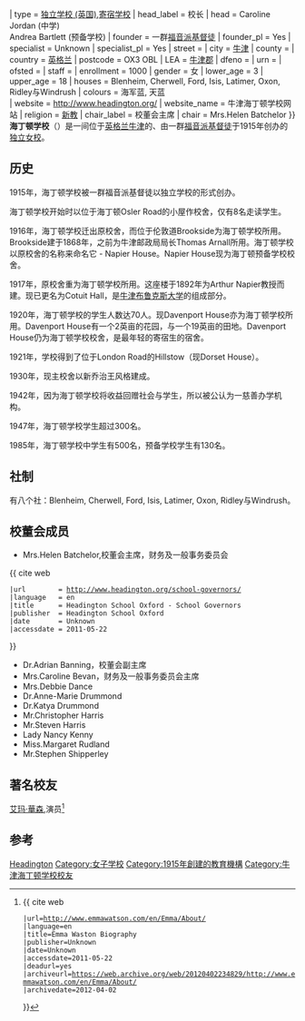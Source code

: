 {{Infobox UK school 
| name          = Headington School
| zh-name       = 海丁顿学校
| image         = Headington School front.jpg
| size          = 300px
| latitude      = 
| longitude     = 
| dms           = Yes
| motto         = AΓΩNIZOY TON KAΛON AΓΩNA THΣ ΠIΣTEΩΣ<br />（英文：Fight the Good Fight of Faith）
| established   = {{Start date|1915}}<ref>
{{
cite web
 |url         = http://www.headington.org/school-history/
 |language    = en
 |title       = Headington School Oxford - School History
 |publisher   = Headington School Oxford
 |date        = Unknown
 |accessdate  = 2011-05-21
 |deadurl     = yes
 |archiveurl  = https://web.archive.org/web/20110726144259/http://www.headington.org/school-history/
 |archivedate = 2011-07-26
}}
</ref> 
| type          = [[独立学校_(英国)|独立学校 (英国)]],[[寄宿学校|寄宿学校]]
| head_label    = 校长
| head        = Caroline Jordan  (中学)<br />Andrea Bartlett (预备学校) 
| founder       = 一群[[福音派|福音派]][[基督徒|基督徒]]
| founder_pl    = Yes
| specialist    = Unknown
| specialist_pl = Yes
| street        = 
| city          = [[牛津|牛津]]
| county        = 
| country       = [[英格兰|英格兰]] {{flagicon|England}}
| postcode      = OX3 OBL
| LEA           = [[牛津郡|牛津郡]]
| dfeno         = 
| urn           = 
| ofsted        = 
| staff         = 
| enrollment    = 1000
| gender        = 女
| lower_age     = 3
| upper_age     = 18
| houses        = Blenheim, Cherwell, Ford, Isis, Latimer, Oxon, Ridley与Windrush
| colours       = 海军蓝, 天蓝<br />{{color box|#000080}} {{color box|#00BFFF}}
| website       = http://www.headington.org/
| website_name  = 牛津海丁顿学校网站
| religion      = [[新教|新教]]
| chair_label   = 校董会主席
| chair         = Mrs.Helen Batchelor
}}
'''海丁顿学校'''（{{lang-en|Headington School, Oxford}}）是一间位于[[英格兰|英格兰]][[牛津|牛津]]的、由一群[[福音派|福音派]][[基督徒|基督徒]]于1915年创办的[[独立学校_(英国)|独立]][[女校|女校]]。

==历史==
1915年，海丁顿学校被一群福音派基督徒以独立学校的形式创办。

海丁顿学校开始时以位于海丁顿Osler Road的小屋作校舍，仅有8名走读学生。

1916年，海丁顿学校迁出原校舍，而位于伦敦道Brookside为海丁顿学校所用。Brookside建于1868年，之前为牛津邮政局局长Thomas Arnall所用。海丁顿学校以原校舍的名称来命名它 - Napier House。Napier House现为海丁顿预备学校校舍。

1917年，原校舍重为海丁顿学校所用。这座楼于1892年为Arthur Napier教授而建。现已更名为Cotuit Hall，是[[牛津布鲁克斯大学|牛津布鲁克斯大学]]的组成部分。

1920年，海丁顿学校的学生人数达70人。现Davenport House亦为海丁顿学校所用。Davenport House有一个2英亩的花园，与一个19英亩的田地。Davenport House仍为海丁顿学校校舍，是最年轻的寄宿生的宿舍。

1921年，学校得到了位于London Road的Hillstow（现Dorset House）。

1930年，现主校舍以新乔治王风格建成。

1942年，因为海丁顿学校将收益回赠社会与学生，所以被公认为一慈善办学机构。

1947年，海丁顿学校学生超过300名。

1985年，海丁顿学校中学生有500名，预备学校学生有130名。

==社制==
有八个社：Blenheim, Cherwell, Ford, Isis, Latimer, Oxon, Ridley与Windrush。
==校董会成员==
*Mrs.Helen Batchelor,校董会主席，财务及一般事务委员会<ref>
{{
cite web
 |url        = http://www.headington.org/school-governors/
 |language   = en
 |title      = Headington School Oxford - School Governors
 |publisher  = Headington School Oxford
 |date       = Unknown
 |accessdate = 2011-05-22
}}{{dead link|date=2018年3月 |bot=InternetArchiveBot |fix-attempted=yes }}
</ref> 
*Dr.Adrian Banning，校董会副主席
*Mrs.Caroline Bevan，财务及一般事务委员会主席
*Mrs.Debbie Dance
*Dr.Anne-Marie Drummond
*Dr.Katya Drummond
*Mr.Christopher Harris
*Mr.Steven Harris
*Lady Nancy Kenny
*Miss.Margaret Rudland 
*Mr.Stephen Shipperley

==著名校友==
[[艾玛·華森|艾玛·華森]],演员<ref>{{
cite web
 |url=http://www.emmawatson.com/en/Emma/About/ 
 |language=en 
 |title=Emma Waston Biography 
 |publisher=Unknown 
 |date=Unknown 
 |accessdate=2011-05-22 
 |deadurl=yes 
 |archiveurl=https://web.archive.org/web/20120402234829/http://www.emmawatson.com/en/Emma/About/ 
 |archivedate=2012-04-02 
}}
</ref>

==参考==
<references/>

[[Category:英国中学|Headington]]
[[Category:女子学校|Category:女子学校]]
[[Category:1915年創建的教育機構|Category:1915年創建的教育機構]]
[[Category:牛津海丁顿学校校友|Category:牛津海丁顿学校校友]]